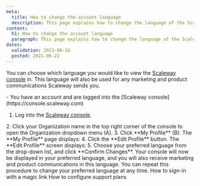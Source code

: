 ```yaml
---
meta:
  title: How to change the account language
  description: This page explains how to change the language of the Scaleway console
content:
  h1: How to change the account language
  paragraph: This page explains how to change the language of the Scaleway console
dates:
  validation: 2022-06-16
  posted: 2021-06-22
---
```


You can choose which language you would like to view the [Scaleway console](/console/my-account/concepts/#console) in. This language will also be used for any marketing and product communications Scaleway sends you.

 <Message type="requirement">
  - You have an account and are logged into the [Scaleway console](https://console.scaleway.com) 
</Message>


1. Log into the [Scaleway console](https://console.scaleway.com).
  <Lightbox src="scaleway-console-menu.webp" alt="" />
2. Click your Organization name in the top right corner of the console to open the Organization dropdown menu (A).
3. Click **My Profile** (B). The **My Profile** page displays:
  <Lightbox src="scaleway-my-profile.webp" alt=""/>
4. Click the **Edit Profile** button. The **Edit Profile** screen displays:
  <Lightbox src="scaleway-edit-profile.webp" alt="" />
5. Choose your preferred language from the drop-down list, and click **Confirm Changes**.
Your console will now be displayed in your preferred language, and you will also receive marketing and product communications in this language. You can repeat this procedure to change your preferred language at any time.


<Navigation title="See Also">
  <PreviousButton to="/console/my-account/how-to/sign-in-with-magic-link/">How to sign-in with a magic link</PreviousButton>
  <NextButton to="/console/my-account/how-to/configure-support-plans">How to configure support plans</NextButton>
</Navigation>
